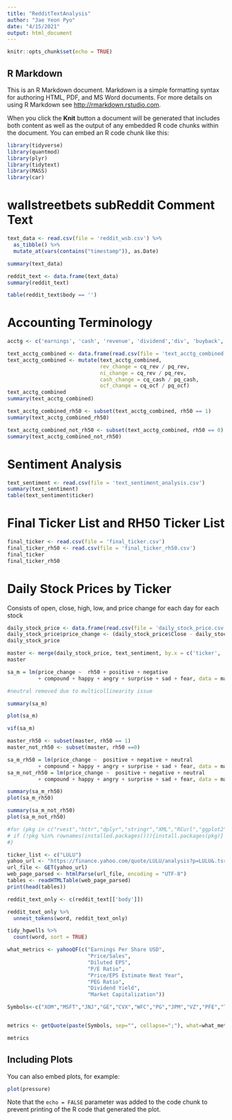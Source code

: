 ```yaml
---
title: "RedditTextAnalysis"
author: "Jae Yeon Pyo"
date: "4/15/2021"
output: html_document
---
```


```r
knitr::opts_chunk$set(echo = TRUE)
```

## R Markdown

This is an R Markdown document. Markdown is a simple formatting syntax for authoring HTML, PDF, and MS Word documents. For more details on using R Markdown see <http://rmarkdown.rstudio.com>.

When you click the **Knit** button a document will be generated that includes both content as well as the output of any embedded R code chunks within the document. You can embed an R code chunk like this:

```r
library(tidyverse)
library(quantmod)
library(plyr)
library(tidytext)
library(MASS)
library(car)
```


# wallstreetbets subReddit Comment Text
```r
text_data <- read.csv(file = 'reddit_wsb.csv') %>% 
  as_tibble() %>% 
  mutate_at(vars(contains("timestamp")), as.Date)

summary(text_data)

reddit_text <- data.frame(text_data)
summary(reddit_text)

table(reddit_text$body == '')
```


# Accounting Terminology 
```r
acctg <- c('earnings', 'cash', 'revenue', 'dividend','div', 'buyback', 'p/e', 'pe', 'current report', 'asset', 'eps', 'periodic report', 'cash flow', 'fcf', 'cf', 'inventory', 'expense', 'impair', 'balance sheet', 'analyst', 'accounting', 'leverage', 'control', 'profit', 'book value', 'stock option', 'income', 'guidance', 'fair value', 'liability', 'lease', 'R&D', 'capex', 'audit', 'ebit', 'depreciate', 'gaap', 'financial instrument', 'unusual')

```


```r
text_acctg_combined <- data.frame(read.csv(file = 'text_acctg_combined.csv'))
text_acctg_combined <- mutate(text_acctg_combined, 
                              rev_change = cq_rev / pq_rev, 
                              ni_change = cq_rev / pq_rev,  
                              cash_change = cq_cash / pq_cash, 
                              ocf_change = cq_ocf / pq_ocf)
text_acctg_combined
summary(text_acctg_combined)
```
```r
text_acctg_combined_rh50 <- subset(text_acctg_combined, rh50 == 1)
summary(text_acctg_combined_rh50)
```

```r
text_acctg_combined_not_rh50 <- subset(text_acctg_combined, rh50 == 0)
summary(text_acctg_combined_not_rh50)
```

# Sentiment Analysis
```r
text_sentiment <- read.csv(file = 'text_sentiment_analysis.csv')
summary(text_sentiment)
table(text_sentiment$ticker)

```


# Final Ticker List and RH50 Ticker List 
```r
final_ticker <- read.csv(file = 'final_ticker.csv')
final_ticker_rh50 <- read.csv(file = 'final_ticker_rh50.csv')
final_ticker
final_ticker_rh50
```
# Daily Stock Prices by Ticker 
Consists of open, close, high, low, and price change for each day for each stock 
```r
daily_stock_price <- data.frame(read.csv(file = 'daily_stock_price.csv'))
daily_stock_price$price_change <- (daily_stock_price$Close - daily_stock_price$Open) / daily_stock_price$Open
daily_stock_price
```
```r
master <- merge(daily_stock_price, text_sentiment, by.x = c('ticker', 'Date'), by.y=c('ticker', 'date'))
master
```
```r
sa_m = lm(price_change ~  rh50 + positive + negative
          + compound + happy + angry + surprise + sad + fear, data = master)

#neutral removed due to multicollinearity issue

summary(sa_m)

```
```r
plot(sa_m)
```
```r
vif(sa_m)
```


```r
master_rh50 <- subset(master, rh50 == 1)
master_not_rh50 <- subset(master, rh50 ==0)

```

```r
sa_m_rh50 = lm(price_change ~  positive + negative + neutral
          + compound + happy + angry + surprise + sad + fear, data = master_rh50)
sa_m_not_rh50 = lm(price_change ~  positive + negative + neutral
          + compound + happy + angry + surprise + sad + fear, data = master_not_rh50)
```

```r
summary(sa_m_rh50)
plot(sa_m_rh50)
```

```r
summary(sa_m_not_rh50)
plot(sa_m_not_rh50)
```


```r
#for (pkg in c("rvest","httr","dplyr","stringr","XML","RCurl","ggplot2","reshape","tm","ggmap")){
# if (!pkg %in% rownames(installed.packages())){install.packages(pkg)}
#}

ticker_list <- c("LULU")
yahoo_url <- "https://finance.yahoo.com/quote/LULU/analysis?p=LULU&.tsrc=fin-srch"
url_file <- GET(yahoo_url)
web_page_parsed <- htmlParse(url_file, encoding = "UTF-8")
tables <- readHTMLTable(web_page_parsed)
print(head(tables))
```


```r

reddit_text_only <- c(reddit_text[['body']])

reddit_text_only %>%
  unnest_tokens(word, reddit_text_only)

```


```r
tidy_hgwells %>%
  count(word, sort = TRUE)
```


```r


what_metrics <- yahooQF(c("Earnings Per Share USD",
                          "Price/Sales", 
                          "Diluted EPS",
                          "P/E Ratio",
                          "Price/EPS Estimate Next Year",
                          "PEG Ratio",
                          "Dividend Yield", 
                          "Market Capitalization"))

Symbols<-c("XOM","MSFT","JNJ","GE","CVX","WFC","PG","JPM","VZ","PFE","T","IBM","MRK","BAC","DIS","ORCL","PM","INTC","SLB")


metrics <- getQuote(paste(Symbols, sep="", collapse=";"), what=what_metrics)

metrics
```

## Including Plots

You can also embed plots, for example:

```r
plot(pressure)
```

Note that the `echo = FALSE` parameter was added to the code chunk to prevent printing of the R code that generated the plot.
